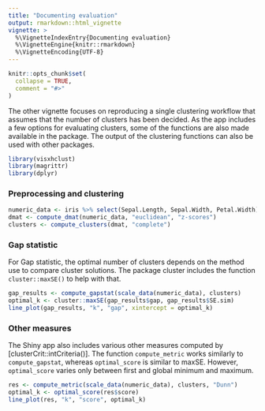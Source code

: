 ```yaml
---
title: "Documenting evaluation"
output: rmarkdown::html_vignette
vignette: >
  %\VignetteIndexEntry{Documenting evaluation}
  %\VignetteEngine{knitr::rmarkdown}
  %\VignetteEncoding{UTF-8}
---
```


```r
knitr::opts_chunk$set(
  collapse = TRUE,
  comment = "#>"
)
```

The other vignette focuses on reproducing a single clustering workflow that assumes that the number of clusters has been decided. As the app includes a few options for evaluating clusters, some of the functions are also made available in the package. The output of the clustering functions can also be used with other packages.

```r
library(visxhclust)
library(magrittr)
library(dplyr)
```

### Preprocessing and clustering

```r
numeric_data <- iris %>% select(Sepal.Length, Sepal.Width, Petal.Width)
dmat <- compute_dmat(numeric_data, "euclidean", "z-scores")
clusters <- compute_clusters(dmat, "complete")
```

### Gap statistic

For Gap statistic, the optimal number of clusters depends on the method use to compare cluster solutions. The package cluster includes the function `cluster::maxSE()` to help with that.

```r
gap_results <- compute_gapstat(scale_data(numeric_data), clusters)
optimal_k <- cluster::maxSE(gap_results$gap, gap_results$SE.sim)
line_plot(gap_results, "k", "gap", xintercept = optimal_k)
```

### Other measures

The Shiny app also includes various other measures computed by [clusterCrit::intCriteria()]. The function `compute_metric` works similarly to `compute_gapstat`, whereas `optimal_score` is similar to maxSE. However, `optimal_score` varies only between first and global minimum and maximum.

```r
res <- compute_metric(scale_data(numeric_data), clusters, "Dunn")
optimal_k <- optimal_score(res$score)
line_plot(res, "k", "score", optimal_k)
```
